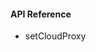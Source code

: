 <PlatformWrapper platform="android">

#### API Reference

* <Link to="{{Global.API_REF_ANDROID_ROOT}}/class_irtcengine.html#api_setcloudproxy">setCloudProxy</Link>

</PlatformWrapper>
